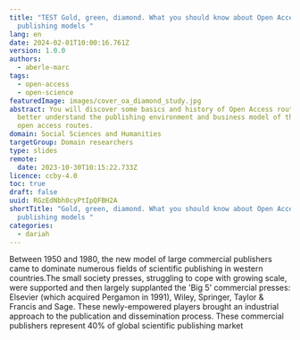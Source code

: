 ```yaml
---
title: "TEST Gold, green, diamond. What you should know about Open Access
  publishing models "
lang: en
date: 2024-02-01T10:00:16.761Z
version: 1.0.0
authors:
  - aberle-marc
tags:
  - open-access
  - open-science
featuredImage: images/cover_oa_diamond_study.jpg
abstract: You will discover some basics and history of Open Access routes and
  better understand the publishing environment and business model of the three
  open access routes.
domain: Social Sciences and Humanities
targetGroup: Domain researchers
type: slides
remote:
  date: 2023-10-30T10:15:22.733Z
licence: ccby-4.0
toc: true
draft: false
uuid: RGzEdNbh0cyPtIpQFBH2A
shortTitle: "Gold, green, diamond. What you should know about Open Access
  publishing models "
categories:
  - dariah
---
```

<!--StartFragment-->

Between 1950 and 1980, the new model of large commercial publishers came to dominate numerous fields of scientific publishing in western countries.The small society presses, struggling to cope with growing scale, were supported and then largely supplanted the 'Big 5' commercial presses: Elsevier (which acquired Pergamon in 1991), Wiley, Springer, Taylor & Francis and Sage. These newly-empowered players brought an industrial approach to the publication and dissemination process. These commercial publishers represent 40% of global scientific publishing market

<!--EndFragment-->
